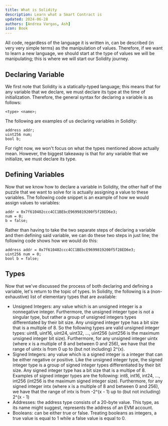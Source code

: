 ```yaml
---
title: What is Solidity
description: Learn what a Smart Contract is
updated: 2024-06-28
authors: [Andrea Vargas, Ash]
icon: Book
---
```


All code, regardless of the language it is written in, can be described (in very very simple terms) as the manipulation of values. Therefore, if we want to learn a new language, we should start at the type of values we will be manipulating; this is where we will start our Solidity journey.

## Declaring Variable
We first note that Solidity is a statically-typed language; this means that for any variable that we declare, we must declare its type at the time of initialization. Therefore, the general syntax for declaring a variable is as follows:
```solidity
<type> <name>;
```
The following are examples of us declaring variables in Solidity:
```solidity
address addr;
uint256 num;
bool b;
```
For right now, we won't focus on what the types mentioned above actually mean. However, the biggest takeaway is that for any variable that we initialize, we must declare its type.

## Defining Variables
Now that we know how to declare a variable in Solidity, the other half of the puzzle that we want to solve for is actually assigning a value to these variables. The following code snippet is an example of how we would assign values to variables:

```solidity
addr = 0x7f610402ccc4CC1BEbcE9699819200f5f28ED6e3;
num = 0;
b = false;
```

Rather than having to take the two separate steps of declaring a variable and then defining said variable, we can do these two steps in just line; the following code shows how we would do this:
```solidity
address addr = 0x7f610402ccc4CC1BEbcE9699819200f5f28ED6e3;
uint256 num = 0;
bool b = false;
```

## Types

Now that we've discussed the process of both declaring and defining a variable, let's return to the topic of types. In Solidity, the following is a (non-exhaustive) list of elementary types that are available:

- Unsigned Integers: any value which is an unsigned integer is a nonnegative integer. Furthermore, the unsigned integer type is not a singular type, but rather a group of unsigned integers types differentiated by their bit size. Any unsigned integer type has a bit size that is a multiple of 8. So the following types are valid unsigned integer types: uint8, uint16, uint24, uint32, ..., uint256 (uint256 is the maximum unsigned integer bit size). Furthermore, for any unsigned integer uintx (where x is a multiple of 8 and between 0 and 256), we have that the range of uintx is from 0 up to (but not including) 2^(x).
- Signed Integers: any value which is a signed integer is a integer that can be either negative or positive. Like the unsigned integer type, the signed integer type is a group of signed integer types differentiated by their bit size. Any signed integer type has a bit size that is a multipe of 8. Examples of signed integer types are the following: int8, int16, int24, ..., int256 (int256 is the maximum signed integer size). Furthermore, for any signed integer intx (where x is a multiple of 8 and between 0 and 256), we have that the range of intx is from -2^(x - 1) up to (but not including) 2^(x - 1)
- Addresses: the address type consists of a 20-byte value. This type, as its name might suggest, represents the address of an EVM account.
- Booleans: can be either true or false. Treating booleans as integers, a true value is equal to 1 while a false value is equal to 0.
